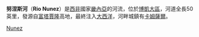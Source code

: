 '''努涅斯河'''（'''Rio Nunez'''）是[[西非|西非]]國家[[畿內亞|畿內亞]]的河流，位於[[博凱大區|博凱大區]]，河道全長50英里，發源自[[富塔賈隆|富塔賈隆]]高地，最終注入[[大西洋|大西洋]]，河畔城鎮有[[卡姆薩爾|卡姆薩爾]]。

[[Category:幾內亞河流|Nunez]]


{{Guinea-stub}}